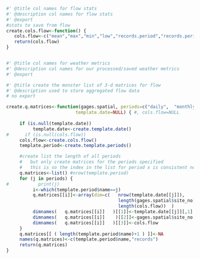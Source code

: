 
```r
#' @title col names for flow stats
#' @description col names for flow stats
#' @export
#stats to save from flow
create.cols.flow<-function() {
   cols.flow<-c("mean","max","min","low","records.period","records.period.rolling")
   return(cols.flow)   
} 


#' @title col names for weather metrics
#' @description col names for our processed/saved weather metrics
#' @export
```


```r
#' @title create the monster list of 3-d matrices for flow
#' @description used to store aggregated flow data
# no export

create.q.matrices<-function(gages.spatial, periods=c("daily",  "monthly",   "seasonal",    "annual"), 
                          template.date=NULL) { #, cols.flow=NULL
     
     if (is.null(template.date))
          template.date<-create.template.date()
#      if (is.null(cols.flow))
     cols.flow<-create.cols.flow()
     template.period<-create.template.periods()

     #create list the length of all periods
     #   but only create matrices for the periods specified
     #   this is so the index in the list for period x is consistent no matter how many periods are specified
     q.matrices<-list() #nrow(template.period)
     for (j in periods) {
#           print(j)
          i<-which(template.period$name==j)
          q.matrices[[i]]<-array(dim=c(   nrow(template.date[[j]]), 
                                          length(gages.spatial$site_no), 
                                          length(cols.flow))  ) 
          dimnames(   q.matrices[[i]]   )[[1]]<-template.date[[j]][,1]
          dimnames(   q.matrices[[i]]    )[[2]]<-gages.spatial$site_no
          dimnames(   q.matrices[[i]]   )[[3]]<-cols.flow
     }
     q.matrices[[ ( length(template.period$name)+1 ) ]]<-NA
     names(q.matrices)<-c(template.period$name,"records")
     return(q.matrices)
}

```
